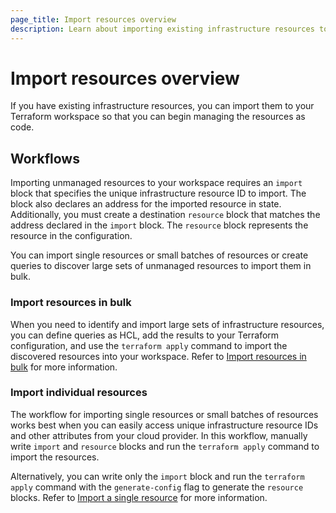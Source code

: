 ```yaml
---
page_title: Import resources overview
description: Learn about importing existing infrastructure resources to your Terraform workspace using the bulk import workflow or the single-resource import workflow
---
```


# Import resources overview

If you have existing infrastructure resources, you can import them to your Terraform workspace so that you can begin managing the resources as code. 

## Workflows

Importing unmanaged resources to your workspace requires an `import` block that specifies the unique infrastructure resource ID to import. The block also declares an address for the imported resource in state. Additionally, you must create a destination `resource` block that matches the address declared in the `import` block. The `resource` block represents the resource in the configuration. 
 
You can import single resources or small batches of resources or create queries to discover large sets of unmanaged resources to import them in bulk.

### Import resources in bulk

When you need to identify and import large sets of infrastructure resources, you can define queries as HCL, add the results to your Terraform configuration, and use the `terraform apply` command to import the discovered resources into your workspace. Refer to [Import resources in bulk](/terraform/language/import/bulk) for more information.  

### Import individual resources

The workflow for importing single resources or small batches of resources works best when you can easily access unique infrastructure resource IDs and other attributes from your cloud provider. In this workflow, manually write `import` and `resource` blocks and run the `terraform apply` command to import the resources. 

Alternatively, you can write only the `import` block and run the `terraform apply` command with the `generate-config` flag to generate the `resource` blocks. Refer to [Import a single resource](/terraform/language/import/single-resource) for more information.  
